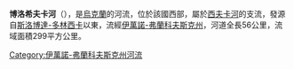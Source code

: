 '''博洛希夫卡河'''（{{lang-uk|Болохівка}}），是[[烏克蘭|烏克蘭]]的河流，位於該國西部，屬於[[西夫卡河|西夫卡河]]的支流，發源自[[斯洛博達-多林西卡|斯洛博達-多林西卡]]以東，流經[[伊萬諾-弗蘭科夫斯克州|伊萬諾-弗蘭科夫斯克州]]，河道全長56公里，流域面積299平方公里。

{{DEFAULTSORT:Болохівка}}
[[Category:伊萬諾-弗蘭科夫斯克州河流|Category:伊萬諾-弗蘭科夫斯克州河流]]


{{Ukraine-river-stub}}